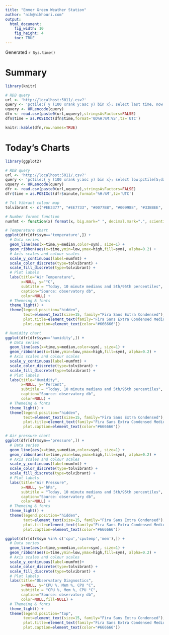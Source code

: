 ```yaml
---
title: "Emmer Green Weather Station"
author: "nik@nikhouri.com"
output:
  html_document:
    fig_width: 10
    fig_height: 4
    toc: TRUE
---
```

Generated `r Sys.time()`

# Summary
```r
library(knitr)

# RDB query
url <- 'http://localhost:5011/.csv?'
query <- 'pctile:{ y (100 xrank y:asc y) bin x}; select last time, now:last data, low:pctile[5;data], median:med data, high:pctile[95;data] by host,sym,units from obs where host=`garden'
uquery <- URLencode(query)
dfn <- read.csv(paste0(url,uquery),stringsAsFactors=FALSE)
dfn$time = as.POSIXct(dfn$time,format='0D%H:%M:%S',tz='UTC')

knitr::kable(dfn,row.names=TRUE)
```

# Today's Charts

```r
library(ggplot2)

# RDB query
url <- 'http://localhost:5011/.csv?'
query <- 'pctile:{ y (100 xrank y:asc y) bin x}; select low:pctile[5;data], median:med data, high:pctile[95;data] by 10 xbar time.minute,sym from obs where host=`garden'
uquery <- URLencode(query)
dfr <- read.csv(paste0(url,uquery),stringsAsFactors=FALSE)
dfr$time = as.POSIXct(dfr$minute,format='%H:%M',tz='UTC')

# Tol Vibrant colour map
tolvibrant <- c("#EE3377", "#EE7733", "#0077BB", "#009988", "#33BBEE", "#CC3311", "#BBBBBB")

# Number format function
numfmt <- function(x) format(x, big.mark=" ", decimal.mark=".", scientific=FALSE)

# Temperature chart
ggplot(dfr[dfr$sym=='temperature',]) +
  # Data series
  geom_line(aes(x=time,y=median,color=sym), size=1) +
  geom_ribbon(aes(x=time,ymin=low,ymax=high,fill=sym), alpha=0.2) + 
  # Axis scales and colour scales
  scale_y_continuous(label=numfmt) +
  scale_color_discrete(type=tolvibrant) +
  scale_fill_discrete(type=tolvibrant) +
  # Plot labels
  labs(title="Air Temperature",
       x=NULL, y="°C",
       subtitle = "Today, 10 minute medians and 5th/95th percentiles",
       caption="Source: observatory db",
       color=NULL) +
  # Themeing & fonts
  theme_light() +
  theme(legend.position="hidden",
        text=element_text(size=15, family="Fira Sans Extra Condensed"),
        plot.title=element_text(family="Fira Sans Extra Condensed Medium"),
        plot.caption=element_text(color="#666666"))

# Humidity chart
ggplot(dfr[dfr$sym=='humidity',]) +
  # Data series
  geom_line(aes(x=time,y=median,color=sym), size=1) +
  geom_ribbon(aes(x=time,ymin=low,ymax=high,fill=sym), alpha=0.2) + 
  # Axis scales and colour scales
  scale_y_continuous(label=numfmt) +
  scale_color_discrete(type=tolvibrant) +
  scale_fill_discrete(type=tolvibrant) +
  # Plot labels
  labs(title="Humidity",
       x=NULL, y="Percent",
       subtitle = "Today, 10 minute medians and 5th/95th percentiles",
       caption="Source: observatory db",
       color=NULL) +
  # Themeing & fonts
  theme_light() +
  theme(legend.position="hidden",
        text=element_text(size=15, family="Fira Sans Extra Condensed"),
        plot.title=element_text(family="Fira Sans Extra Condensed Medium"),
        plot.caption=element_text(color="#666666"))

# Air pressure chart
ggplot(dfr[dfr$sym=='pressure',]) +
  # Data series
  geom_line(aes(x=time,y=median,color=sym), size=1) +
  geom_ribbon(aes(x=time,ymin=low,ymax=high,fill=sym), alpha=0.2) + 
  # Axis scales and colour scales
  scale_y_continuous(label=numfmt) +
  scale_color_discrete(type=tolvibrant) +
  scale_fill_discrete(type=tolvibrant) +
  # Plot labels
  labs(title="Air Pressure",
       x=NULL, y="hPa",
       subtitle = "Today, 10 minute medians and 5th/95th percentiles",
       caption="Source: observatory db",
       color=NULL) +
  # Themeing & fonts
  theme_light() +
  theme(legend.position="hidden",
        text=element_text(size=15, family="Fira Sans Extra Condensed"),
        plot.title=element_text(family="Fira Sans Extra Condensed Medium"),
        plot.caption=element_text(color="#666666"))
```

```r
ggplot(dfr[dfr$sym %in% c('cpu','cputemp','mem'),]) +
  # Data series
  geom_line(aes(x=time,y=median,color=sym), size=1) +
  geom_ribbon(aes(x=time,ymin=low,ymax=high,fill=sym), alpha=0.2) + 
  # Axis scales and colour scales
  scale_y_continuous(label=numfmt)+
  scale_color_discrete(type=tolvibrant) +
  scale_fill_discrete(type=tolvibrant) +
  # Plot labels
  labs(title="Observatory Diagnostics",
       x=NULL, y="CPU %, Mem %, CPU °C",
       subtitle = "CPU %, Mem %, CPU °C",
       caption="Source: observatory db",
       color=NULL,fill=NULL) +
  # Themeing & fonts
  theme_light() +
  theme(legend.position="top",
        text=element_text(size=15, family="Fira Sans Extra Condensed"),
        plot.title=element_text(family="Fira Sans Extra Condensed Medium"),
        plot.caption=element_text(color="#666666"))
```
